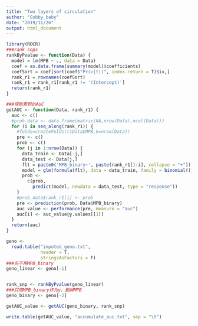 ```yaml
---
title: "Two layers of circulation"
author: "Cobby_baby"
date: "2019/11/26"
output: html_document
---
```


```r
library(ROCR)
###rank snps
rankByPvalue <- function(Data) {
  model = lm(MPB ~ ., data = Data)
  coef = as.data.frame(summary(model)$coefficients)
  coefSort = coef[sort(coef$"Pr(>|t|)", index.return = T)$ix,]
  rank_r1 = rownames(coefSort)
  rank_r1 = rank_r1[rank_r1 != '(Intercept)']
  return(rank_r1)
}

###得到累积的AUC
getAUC <- function(Data, rank_r1) {
  auc <- c()
  #prob_data <- data.frame(matrix(NA,nrow(Data),ncol(Data)))
  for (i in seq_along(rank_r1)) {
    #folds=createFolds(r1Data$MPB,k=nrow(Data))
    pre <- c()
    prob <- c()
    for (j in 1:nrow(Data)) {
      data_train <- Data[-j,]
      data_test <- Data[j,]
      flt = paste0('MPB_binary~', paste(rank_r1[1:i], collapse = "+"))
      model = glm(formula(flt), data = data_train, family = binomial())
      prob <-
        c(prob,
          predict(model, newdata = data_test, type = "response"))
    }
    #prob_data$rank_r1[i] <- prob
    pre <- prediction(prob, Data$MPB_binary)
    auc_value <- performance(pre, measure = "auc")
    auc[i] <- auc_value@y.values[[1]]
  }
  return(auc)
}

geno <-
  read.table("imputed_geno.txt",
             header = T,
             stringsAsFactors = F)
###先不用MPB_binary
geno_linear <- geno[-1]


rank_snp <- rankByPvalue(geno_linear)
###只用MPB_binary作为y，删掉MPB
geno_binary <- geno[-2]

getAUC_value <- getAUC(geno_binary, rank_snp)

write.table(getAUC_value, "accumulate_auc.txt", sep = "\t")
```

